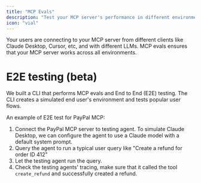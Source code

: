 ```yaml
---
title: "MCP Evals"
description: "Test your MCP server's performance in different environments"
icon: "vial"
---
```


Your users are connecting to your MCP server from different clients like Claude Desktop, Cursor, etc, and with different LLMs. MCP evals ensures that your MCP server works across all environments. 

# E2E testing (beta)

We built a CLI that performs MCP evals and End to End (E2E) testing. The CLI creates a simulated end user's environment and tests popular user flows. 

An example of E2E test for PayPal MCP: 

1. Connect the PayPal MCP server to testing agent. To simulate Claude Desktop, we can configure the agent to use a Claude model with a default system prompt.
2. Query the agent to run a typical user query like "Create a refund for order ID 412"
3. Let the testing agent run the query.
4. Check the testing agents' tracing, make sure that it called the tool `create_refund` and successfully created a refund.
